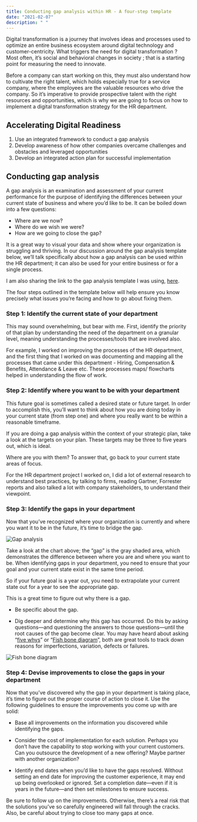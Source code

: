 ```yaml
---
title: Conducting gap analysis within HR - A four-step template
date: "2021-02-07"
description: " "
---
```


Digital transformation is a journey that involves ideas and processes used to optimize an entire business ecosystem around digital technology and customer-centricity. What triggers the need for digital transformation ? Most often, it’s social and behavioral changes in society ; that is a starting point for measuring the need to innovate.

Before a company can start working on this, they must also understand how to cultivate the right talent, which holds especially true for a service company, where the employees are the valuable resources who drive the company. So it’s imperative to provide prospective talent with the right resources and opportunities, which is why we are going to focus on how to implement a digital transformation strategy for the HR department.

## Accelerating Digital Readiness

1. Use an integrated framework to conduct a gap analysis
2. Develop awareness of how other companies overcame challenges and obstacles and leveraged opportunities
3. Develop an integrated action plan for successful implementation

## Conducting gap analysis

A gap analysis is an examination and assessment of your current performance for the purpose of identifying the differences between your current state of business and where you’d like to be. It can be boiled down into a few questions:

- Where are we now?
- Where do we wish we were?
- How are we going to close the gap?

It is a great way to visual your data and show where your organization is struggling and thriving. In our discussion around the gap analysis template below, we’ll talk specifically about how a gap analysis can be used within the HR department; it can also be used for your entire business or for a single process. 

I am also sharing the link to the gap analysis template I was using, [here](https://docs.google.com/spreadsheets/d/1fnybw9dsfwkSYZn9I4yNBDic1C6tfxKQ09W_5vM3HE4/edit?usp=sharing).

The four steps outlined in the template below will help ensure you know precisely what issues you’re facing and how to go about fixing them.

### Step 1: Identify the current state of your department

This may sound overwhelming, but bear with me. First, identify the priority of that plan by understanding the need of the department on a granular level, meaning understanding the processes/tools that are involved also.

For example, I worked on improving the processes of the HR department, and the first thing that I worked on was documenting and mapping all the processes that came under this department - Hiring, Compensation & Benefits, Attendance & Leave etc. These processes maps/ flowcharts helped in understanding the flow of work.

### Step 2: Identify where you want to be with your department

This future goal is sometimes called a desired state or future target. In order to accomplish this, you’ll want to think about how you are doing today in your current state (from step one) and where you really want to be within a reasonable timeframe. 

If you are doing a gap analysis within the context of your strategic plan, take a look at the targets on your plan. These targets may be three to five years out, which is ideal. 

Where are you with them? To answer that, go back to your current state areas of focus.

For the HR department project I worked on, I did a lot of external research to understand best practices, by talking to firms, reading Gartner, Forrester reports and also talked a lot with company stakeholders, to understand their viewpoint.

### Step 3: Identify the gaps in your department

Now that you’ve recognized where your organization is currently and where you want it to be in the future, it’s time to bridge the gap.

![Gap analysis](./s49.jpg)

Take a look at the chart above; the “gap” is the gray shaded area, which demonstrates the difference between where you are and where you want to be. When identifying gaps in your department, you need to ensure that your goal and your current state exist in the same time period. 

So if your future goal is a year out, you need to extrapolate your current state out for a year to see the appropriate gap. 

This is a great time to figure out why there is a gap.

- Be specific about the gap. 

- Dig deeper and determine why this gap has occurred. Do this by asking questions—and questioning the answers to those questions—until the root causes of the gap become clear. You may have heard about asking “[five whys](https://www.isixsigma.com/tools-templates/cause-effect/determine-root-cause-5-whys/)” or “[Fish bone diagram](https://www.cms.gov/medicare/provider-enrollment-and-certification/qapi/downloads/fishbonerevised.pdf)”, both are great tools to track down reasons for imperfections, variation, defects or failures.

![Fish bone diagram](./s50.jpg)

### Step 4: Devise improvements to close the gaps in your department

Now that you’ve discovered why the gap in your department is taking place, it’s time to figure out the proper course of action to close it. Use the following guidelines to ensure the improvements you come up with are solid:

- Base all improvements on the information you discovered while identifying the gaps. 

- Consider the cost of implementation for each solution. Perhaps you don’t have the capability to stop working with your current customers. Can you outsource the development of a new offering? Maybe partner with another organization?

- Identify end dates when you’d like to have the gaps resolved. Without setting an end date for improving the customer experience, it may end up being overlooked or ignored. Set a completion date—even if it is years in the future—and then set milestones to ensure success.

Be sure to follow up on the improvements. Otherwise, there’s a real risk that the solutions you’ve so carefully engineered will fall through the cracks. Also, be careful about trying to close too many gaps at once. 
